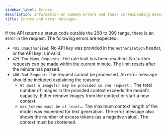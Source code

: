 ```yaml
---
sidebar_label: Errors
description: Information on common errors and their corresponding messages
title: Errors and error messages
---
```


If the API returns a status code outside the 200 to 399 range, there is an error in the request. The following errors are expected:

- `401 Unauthorized`: No API key was provided in the `Authorization` header, or the API key is invalid.
- `429 Too Many Requests`: The rate limit has been reached. No further requests can be made within the current minute. The limit resets after the minute has passed.
- `400 Bad Request`: The request cannot be processed. An error message should be included explaining the reasons:
    - `At most n image(s) may be provided in one request.`: The total number of images in the provided context exceeds the model's capacity. Either remove images from the context or start a new context.
    - `max_tokens must be at least…`: The maximum context length of the model was exceeded for text generation. The error message also shows the number of excess tokens (as a negative value). The context must be shortened.
